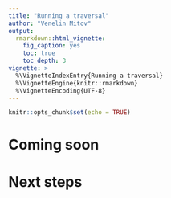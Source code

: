 ```yaml
---
title: "Running a traversal"
author: "Venelin Mitov"
output: 
  rmarkdown::html_vignette:
    fig_caption: yes
    toc: true
    toc_depth: 3
vignette: >
  %\VignetteIndexEntry{Running a traversal}
  %\VignetteEngine{knitr::rmarkdown}
  %\VignetteEncoding{UTF-8}
---
```


<!-- TODO Add the following to the header:

bibliography: REFERENCES.bib
-->

```r
knitr::opts_chunk$set(echo = TRUE)
```

# Coming soon

# Next steps